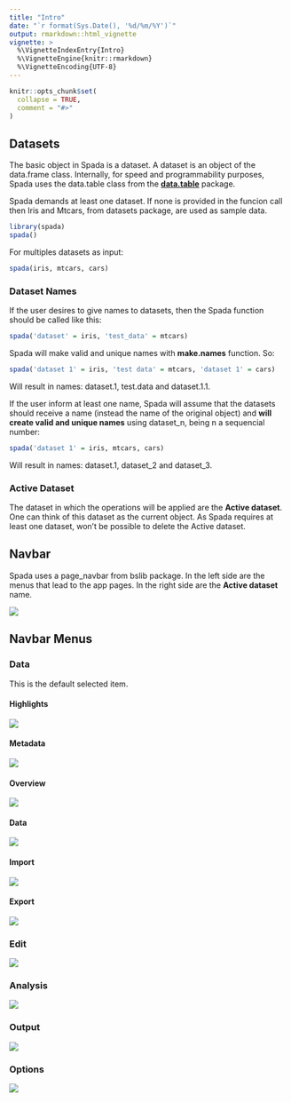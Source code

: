 ---
title: "Intro"
date: "`r format(Sys.Date(), '%d/%m/%Y')`"
output: rmarkdown::html_vignette
vignette: >
  %\VignetteIndexEntry{Intro}
  %\VignetteEngine{knitr::rmarkdown}
  %\VignetteEncoding{UTF-8}
---

```{r, include = FALSE}
knitr::opts_chunk$set(
  collapse = TRUE,
  comment = "#>"
)
```

## Datasets

The basic object in Spada is a dataset. A dataset is an object of the data.frame class. Internally, for speed and programmability purposes, Spada uses the data.table class from the [**data.table**](https://rdatatable.gitlab.io/data.table/) package.

Spada demands at least one dataset. If none is provided in the funcion call then Iris and Mtcars, from datasets package, are used as sample data.

```{r, eval = FALSE}
library(spada)
spada()
```

For multiples datasets as input:

```{r, eval = FALSE}
spada(iris, mtcars, cars)
```

### Dataset Names

If the user desires to give names to datasets, then the Spada function should be called like this:

```{r, eval = FALSE}
spada('dataset' = iris, 'test_data' = mtcars)
```

Spada will make valid and unique names with **make.names** function. So:

```{r, eval = FALSE}
spada('dataset 1' = iris, 'test data' = mtcars, 'dataset 1' = cars)
```

Will result in names: dataset.1, test.data and dataset.1.1.

If the user inform at least one name, Spada will assume that the datasets should receive a name (instead the name of the original object) and **will create valid and unique names** using dataset_n, being n a sequencial number:

```{r, eval = FALSE}
spada('dataset 1' = iris, mtcars, cars)
```

Will result in names: dataset.1, dataset_2 and dataset_3.

### Active Dataset

The dataset in which the operations will be applied are the **Active dataset**. One can think of this dataset as the current object. As Spada requires at least one dataset, won't be possible to delete the Active dataset.

## Navbar

Spada uses a page_navbar from bslib package. In the left side are the menus that lead to the app pages. In the right side are the **Active dataset** name.

![](../man/figures/articles/spada/navbar_active_dataset.png)

## Navbar Menus

### Data

This is the default selected item.

#### Highlights

![](../man/figures/articles/spada/data_menu/highlights.png)

#### Metadata

![](../man/figures/articles/spada/data_menu/metadata.png)

#### Overview

![](../man/figures/articles/spada/data_menu/overview.png)

#### Data

![](../man/figures/articles/spada/data_menu/data.png)

#### Import

![](../man/figures/articles/spada/data_menu/import.png)

#### Export

![](../man/figures/articles/spada/data_menu/export.png)

### Edit

![](../man/figures/articles/spada/spada_edit.png)

### Analysis

![](../man/figures/articles/spada/spada_analysis_exploratory.png)

### Output

![](../man/figures/articles/spada/spada_output.png)

### Options

![](../man/figures/articles/spada/spada_options.png)
